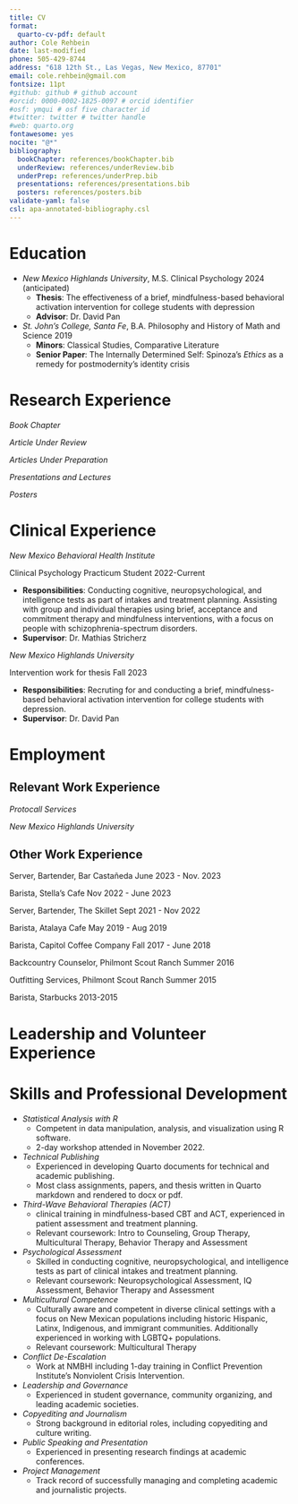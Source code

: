 ```yaml
---
title: CV
format:
  quarto-cv-pdf: default
author: Cole Rehbein
date: last-modified
phone: 505-429-8744
address: "618 12th St., Las Vegas, New Mexico, 87701"
email: cole.rehbein@gmail.com
fontsize: 11pt
#github: github # github account
#orcid: 0000-0002-1825-0097 # orcid identifier
#osf: ymqui # osf five character id
#twitter: twitter # twitter handle
#web: quarto.org
fontawesome: yes
nocite: "@*"
bibliography:
  bookChapter: references/bookChapter.bib
  underReview: references/underReview.bib
  underPrep: references/underPrep.bib
  presentations: references/presentations.bib
  posters: references/posters.bib
validate-yaml: false
csl: apa-annotated-bibliography.csl
---
```


# Education

- _New Mexico Highlands University_, M.S. Clinical Psychology \hfill 2024 (anticipated)
  - **Thesis**: The effectiveness of a brief, mindfulness-based behavioral activation intervention for college students with depression
  - **Advisor**: Dr. David Pan \vspace{5mm}
- _St. John's College, Santa Fe_, B.A. Philosophy and History of Math and Science \hfill 2019
  - **Minors**: Classical Studies, Comparative Literature
  - **Senior Paper**: The Internally Determined Self: Spinoza's _Ethics_ as a remedy for postmodernity's identity crisis \vspace{5mm}

\hrule

# Research Experience

_Book Chapter_

::: {#refs-bookChapter}
:::

_Article Under Review_

::: {#refs-underReview}
:::

_Articles Under Preparation_

::: {#refs-underPrep}
:::

_Presentations and Lectures_

::: {#refs-presentations}
:::

_Posters_

::: {#refs-posters}
:::

\vspace{5mm}
\hrule

# Clinical Experience

_New Mexico Behavioral Health Institute_

Clinical Psychology Practicum Student \hfill 2022-Current

- **Responsibilities**: Conducting cognitive, neuropsychological, and intelligence tests as part of intakes and treatment planning. Assisting with group and individual therapies using brief, acceptance and commitment therapy and mindfulness interventions, with a focus on people with schizophrenia-spectrum disorders.
- **Supervisor**: Dr. Mathias Stricherz

\vspace{1mm}

_New Mexico Highlands University_

Intervention work for thesis \hfill Fall 2023

- **Responsibilities**: Recruting for and conducting a brief, mindfulness-based behavioral activation intervention for college students with depression.
- **Supervisor**: Dr. David Pan

\vspace{5mm}
\hrule

# Employment

## Relevant Work Experience

\vspace{3mm}

_Protocall Services_

\vspace{1mm}

_New Mexico Highlands University_

\vspace{1mm}

\begin{itemize}
\item[] Graduate Assistant for Memory and Cognition Class \hfill Fall 2023
\item[] \hspace{5mm} \textit{Responsibilities:} Assisted with seminars.
\item[] \hspace{5mm} \textit{Supervisor:} Dr. Thomas R. Brooks

\vspace{1mm}

\item[] Graduate Assistant for Undergraduate Research Methods Class \hfill Fall 2023
\item[] \hspace{5mm} \textit{Responsibilities:} Assisted with undergraduate writing and research design.
\item[] \hspace{5mm} \textit{Supervisor:} Dr. Daniel Chadborn

\vspace{1mm}

\item[] Graduate Assistant for Human Connections Lab \hfill Spring 2022
\item[] \hspace{5mm} \textit{Responsibilities:} Managed a section of Dr. Brooks' Human Connections Lab that developed several studies investigating the relationships between video game exposure and various social psych factors.
\item[] \hspace{5mm} \textit{Supervisor:} Dr. Thomas R. Brooks

\vspace{1mm}

\item[] Teaching Assistant for First-Year Learning Community \hfill Fall 2022
\item[] \hspace{5mm} \textit{Responsibilities:} Focused on the psychology part of a combo intro to psych and intro to American history class. Ran two lab sections on Fridays.
\item[] \hspace{5mm} \textit{Supervisor:} Dr. Thomas R. Brooks

\vspace{1mm}

\item[] Graduate Assistant for Dr. Lara Heflin \hfill Fall 2022
\item[] \hspace{5mm} \textit{Responsibilities:} Ran an extracurricular neuroanatomy tutorial using sheep brain dissections. PI for EEG study investigating chronic cannabis use and stress responses on emotional Stroop task. Acquired new EEG equipment.
\end{itemize}

\vspace{3mm}

\textit{Rio Grande Sun}

\vspace{1mm}
\begin{itemize}
\item[] City Reporter \hfill Aug 2020 - May 2021
\item[] \hspace{5mm} \textit{Responsibilities:} Covered city politics, council meetings, local events.
\end{itemize}

\vspace{3mm}

\textit{Santa Fe Reporter}

\vspace{1mm}

\begin{itemize}
\item[] Calendar Editor, Copy Editor, Culture Contributor \hfill Aug 2019 - March 2020
\item[] \hspace{5mm} \textit{Responsibilities:} Community event calendar management for both online and print presentation, copyediting, culture writing. Focus on restaurant reviews, food writing, and gallery openings.

\vspace{1mm}

\item[] Editorial Intern \hfill Sept 2015 - March 2016
\item[] \hspace{5mm} \textit{Responsibilities:} Editorial tasks, content creation.
\end{itemize}

\vspace{3mm}

\textit{Breakthrough Santa Fe}

\vspace{1mm}

\begin{itemize}
\item[] Tutor \hfill Sept 2018 - May 2019
\item[] \hspace{5mm} \textit{Responsibilities:} Regular one-on-one tutoring for at-risk and disadvantaged high school students.
\end{itemize}

\vspace{3mm}

\textit{St. John's College}

\vspace{1mm}

\begin{itemize}
\item[] Assistant Editor, The Moon (student newspaper) \hfill Jan 2016 - May 2016
\item[] \hspace{5mm} \textit{Responsibilities:} Responsible for the quality of layout, graphic design, and content curation. Engaged personally with writers to offer support, supervised non-editorial assistant staff. Conducted meetings with contributors for editing and made material ready for publication. Copyediting.

\vspace{1mm}

\item[]Administrative Assistant to Student Life Office \hfill First Semester 2016
\item[] \hspace{5mm} \textit{Responsibilities:} Administrative tasks, student assistance.
\end{itemize}

\vspace{3mm}

\pagebreak

## Other Work Experience

Server, Bartender, Bar Castañeda \textit{Las Vegas, NM} \hfill June 2023 - Nov. 2023

Barista, Stella's Cafe \textit{Las Vegas, NM} \hfill Nov 2022 - June 2023

Server, Bartender, The Skillet \textit{Las Vegas, NM} \hfill Sept 2021 - Nov 2022

Barista, Atalaya Cafe \textit{Santa Fe, NM} \hfill May 2019 - Aug 2019

Barista, Capitol Coffee Company \textit{Santa Fe, NM} \hfill Fall 2017 - June 2018

Backcountry Counselor, Philmont Scout Ranch \textit{Cimarron, NM} \hfill Summer 2016

Outfitting Services, Philmont Scout Ranch \textit{Cimarron, NM} \hfill Summer 2015

Barista, Starbucks \textit{Des Moines, IA} \hfill 2013-2015

\vspace{5mm}

\hrule

# Leadership and Volunteer Experience

\textit{New Mexico Highlands University}

\begin{itemize}
\item[] Psychology Department
\item[] \hspace{3mm} Graduate Liaison Psychology Department \hfill Fall 2023
\item[] Psi Chi Honor Society
\item[] \hspace{3mm} President \hfill 2022-present
\item[] Associated Students of New Mexico Highlands University
\item[] \hspace{3mm} Vice President \& President Pro-Tempore \hfill 2022-2023
\item[]Campus Advisory Committee on Finance
\item[] \hspace{3mm} Graduate Representative \hfill 2022-2023
\end{itemize}

\vspace{3mm}

\textit{Walk the Talk Santa Fe}

\begin{itemize}
\item[] Co-founder \hfill Summer 2020
\end{itemize}

\vspace{3mm}

\textit{St. John's College, Santa Fe}

\begin{itemize}
\item[]Polity (SJC student government)
\item[] \hspace{3mm} Voting Member \hfill 2016-2019
\item[]Student Committee on Instruction
\item[] \hspace{3mm} President \hfill 2017-2018
\end{itemize}

\vspace{3mm}

\textit{Scouting, BSA}

\begin{itemize}
\item[]Eagle Scout \hfill 2015
\end{itemize}
\vspace{5mm}
\hrule

# Skills and Professional Development

- _Statistical Analysis with R_
  - Competent in data manipulation, analysis, and visualization using R software.
  - 2-day workshop attended in November 2022.
- _Technical Publishing_
  - Experienced in developing Quarto documents for technical and academic publishing.
  - Most class assignments, papers, and thesis written in Quarto markdown and rendered to docx or pdf.
- _Third-Wave Behavioral Therapies (ACT)_
  - clinical training in mindfulness-based CBT and ACT, experienced in patient assessment and treatment planning.
  - Relevant coursework: Intro to Counseling, Group Therapy, Multicultural Therapy, Behavior Therapy and Assessment
- _Psychological Assessment_
  - Skilled in conducting cognitive, neuropsychological, and intelligence tests as part of clinical intakes and treatment planning.
  - Relevant coursework: Neuropsychological Assessment, IQ Assessment, Behavior Therapy and Assessment
- _Multicultural Competence_
  - Culturally aware and competent in diverse clinical settings with a focus on New Mexican populations including historic Hispanic, Latinx, Indigenous, and immigrant communities. Additionally experienced in working with LGBTQ+ populations.
  - Relevant coursework: Multicultural Therapy
- _Conflict De-Escalation_
  - Work at NMBHI including 1-day training in Conflict Prevention Institute's Nonviolent Crisis Intervention.
- _Leadership and Governance_
  - Experienced in student governance, community organizing, and leading academic societies.
- _Copyediting and Journalism_
  - Strong background in editorial roles, including copyediting and culture writing.
- _Public Speaking and Presentation_
  - Experienced in presenting research findings at academic conferences.
- _Project Management_
  - Track record of successfully managing and completing academic and journalistic projects.
